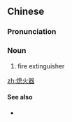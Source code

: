==Chinese==
{{zh-forms|type=21}}

===Pronunciation===
{{zh-pron
|m=熄huǒqì
|c=sik1 fo2 hei3
|cat=n
}}

===Noun===
{{zh-noun}}

# fire extinguisher

[[zh:熄火器]]

====See also====
* {{zh-l|滅火器}}